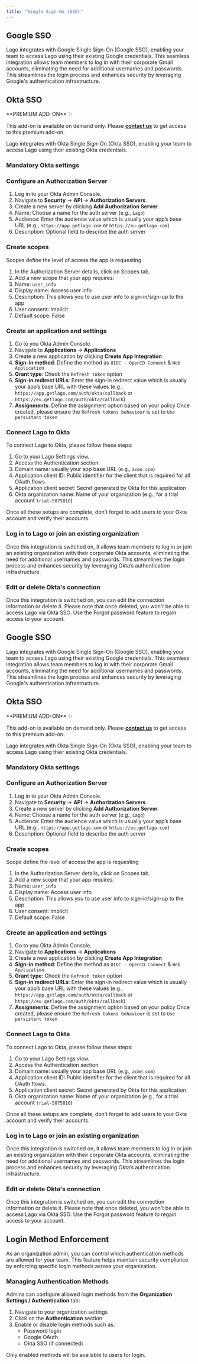```yaml
---
title: "Single Sign-On (SSO)"
---
```


## Google SSO

Lago integrates with Google Single Sign-On (Google SSO), enabling your team to access Lago using their existing Google credentials.
This seamless integration allows team members to log in with their corporate Gmail accounts, eliminating the need for additional usernames and passwords.
This streamlines the login process and enhances security by leveraging Google's authentication infrastructure.

## Okta SSO

<Info>
  **PREMIUM ADD-ON** ✨

  This add-on is available on demand only. Please [**contact us**](mailto:hello@getlago.com) to get access to this premium add-on.
</Info>

Lago integrates with Okta Single Sign-On (Okta SSO), enabling your team to access Lago using their existing Okta credentials.

### Mandatory Okta settings

### Configure an Authorization Server

1. Log in to your Okta Admin Console.
2. Navigate to **Security** → **API** → **Authorization Servers**.
3. Create a new server by clicking **Add Authorization Server**.
4. Name: Choose a name for the auth server (e.g., `Lago`)
5. Audience: Enter the audience value which is usually your app’s base URL (e.g., `https://app.getlago.com` or `https://eu.getlago.com`)
6. Description: Optional field to describe the auth server

### Create scopes

Scopes define the level of access the app is requesting

1. In the Authorization Server details, click on Scopes tab.
2. Add a new scope that your app requires:
3. Name: `user_info`
4. Display name: Access user info
5. Description: This allows you to use user info to sign-in/sign-up to the app
6. User consent: Implicit
7. Default scope: False

### Create an application and settings

1. Go to you Okta Admin Console.
2. Navigate to **Applications** → **Applications**
3. Create a new application by clicking **Create App Integration**
4. **Sign-in method**: Define the method as `OIDC - OpenID Connect` & `Web Application`
5. **Grant type**: Check the `Refresh token` option
6. **Sign-in redirect URLs**: Enter the sign-in redirect value which is usually your app’s base URL with these values (e.g., `https://app.getlago.com/auth/okta/callback` or `https://eu.getlago.com/auth/okta/callback`)
7. **Assignments**: Define the assignment option based on your policy
   Once created, please ensure the `Refresh tokens behaviour` is set to `Use persistent token`

### Connect Lago to Okta

To connect Lago to Okta, please follow these steps:

1. Go to your Lago Settings view.
2. Access the Authentication section.
3. Domain name: usually your app base URL (e.g., `acme.com`)
4. Application client ID: Public identifier for the client that is required for all OAuth flows.
5. Application client secret: Secret generated by Okta for this application
6. Okta organization name: Name of your organization (e.g., for a trial account `trial-5875810`)

Once all these setups are complete, don’t forget to add users to your Okta account and verify their accounts.

### Log in to Lago or join an existing organization

Once this integration is switched on, it allows team members to log in or join an existing organization with their corporate Okta accounts, eliminating the need for additional usernames and passwords. This streamlines the login process and enhances security by leveraging Okta’s authentication infrastructure.

### Edit or delete Okta's connection

Once this integration is switched on, you can edit the connection information or delete it. Please note that once deleted, you won't be able to access Lago via Okta SSO. Use the Forgot password feature to regain access to your account.

## Google SSO

Lago integrates with Google Single Sign-On (Google SSO), enabling your team to access Lago using their existing Google credentials. This seamless integration allows team members to log in with their corporate Gmail accounts, eliminating the need for additional usernames and passwords. This streamlines the login process and enhances security by leveraging Google's authentication infrastructure.

## Okta SSO

<Info>
  **PREMIUM ADD-ON** ✨

  This add-on is available on demand only. Please [**contact us**](mailto:hello@getlago.com) to get access to this premium add-on.
</Info>

Lago integrates with Okta Single Sign-On (Okta SSO), enabling your team to access Lago using their existing Okta credentials.

### Mandatory Okta settings

### Configure an Authorization Server

1. Log in to your Okta Admin Console.
2. Navigate to **Security** → **API** → **Authorization Servers**.
3. Create a new server by clicking **Add Authorization Server**.
4. Name: Choose a name for the auth server (e.g., `Lago`)
5. Audience: Enter the audience value which is usually your app’s base URL (e.g., `https://app.getlago.com` or `https://eu.getlago.com`)
6. Description: Optional field to describe the auth server

### Create scopes

Scope define the level of access the app is requesting

1. In the Authorization Server details, click on Scopes tab.
2. Add a new scope that your app requires:
3. Name: `user_info`
4. Display name: Access user info
5. Description: This allows you to use user info to sign-in/sign-up to the app
6. User consent: Implicit
7. Default scope: False

### Create an application and settings

1. Go to you Okta Admin Console.
2. Navigate to **Applications** → **Applications**
3. Create a new application by clicking **Create App Integration**
4. **Sign-in method**: Define the method as `OIDC - OpenID Connect` & `Web Application`
5. **Grant type**: Check the `Refresh token` option
6. **Sign-in redirect URLs**: Enter the sign-in redirect value which is usually your app’s base URL with these values (e.g., `https://app.getlago.com/auth/okta/callback` or `https://eu.getlago.com/auth/okta/callback`)
7. **Assignments**: Define the assignment option based on your policy Once created, please ensure the `Refresh tokens behaviour` is set to `Use persistent token`

### Connect Lago to Okta

To connect Lago to Okta, please follow these steps:

1. Go to your Lago Settings view.
2. Access the Authentication section.
3. Domain name: usually your app base URL (e.g., `acme.com`)
4. Application client ID: Public identifier for the client that is required for all OAuth flows.
5. Application client secret: Secret generated by Okta for this application
6. Okta organization name: Name of your organization (e.g., for a trial account `trial-5875810`)

Once all these setups are complete, don’t forget to add users to your Okta account and verify their accounts.

### Log in to Lago or join an existing organization

Once this integration is switched on, it allows team members to log in or join an existing organization with their corporate Okta accounts, eliminating the need for additional usernames and passwords. This streamlines the login process and enhances security by leveraging Okta’s authentication infrastructure.

### Edit or delete Okta's connection

Once this integration is switched on, you can edit the connection information or delete it. Please note that once deleted, you won't be able to access Lago via Okta SSO. Use the Forgot password feature to regain access to your account.

## Login Method Enforcement

As an organization admin, you can control which authentication methods are allowed for your team. This feature helps maintain security compliance by enforcing specific login methods across your organization.

### Managing Authentication Methods

Admins can configure allowed login methods from the **Organization Settings / Authentication** tab:

1. Navigate to your organization settings
2. Click on the **Authentication** section
3. Enable or disable login methods such as:
   - Password login
   - Google OAuth
   - Okta SSO (if connected)

Only enabled methods will be available to users for login.